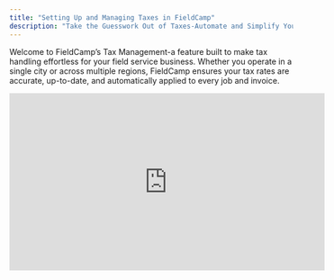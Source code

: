 ```yaml
---
title: "Setting Up and Managing Taxes in FieldCamp"
description: "Take the Guesswork Out of Taxes-Automate and Simplify Your Billing with FieldCamp"
---
```


Welcome to FieldCamp’s Tax Management-a feature built to make tax handling effortless for your field service business. Whether you operate in a single city or across multiple regions, FieldCamp ensures your tax rates are accurate, up-to-date, and automatically applied to every job and invoice.

<iframe width="560" height="315" src="https://www.youtube.com/embed/FJroFQGPhUs?si=3yIhmPlNNOR3LQEr" title="YouTube video player" frameborder="0" allow="accelerometer; autoplay; clipboard-write; encrypted-media; gyroscope; picture-in-picture; web-share" referrerpolicy="strict-origin-when-cross-origin" allowfullscreen />

## **What Is Tax Management in FieldCamp?**

Tax Management in FieldCamp allows you to define, apply, and automate tax rates for your services and products. With customizable tax settings, you can ensure that every job, invoice, and client interaction reflects the correct tax amount-no manual calculations needed.

## **Setting Up Tax in FieldCamp**

### **1. Access Tax Settings**

- Click your username at the top-right corner of the dashboard.
- Select Settings from the dropdown menu.

Navigate to the Tax section.

![Tax1 Pn](/images/Tax1.png)

### **2. Add or Edit Tax Rates**

- In the Tax section, click Add Tax to create a new tax rate, or select an existing tax to edit.

![Tax2 Pn](/images/Tax2.png)

- Enter the following details:
  - Tax Name: (e.g., State Sales Tax, GST)
  - Tax Rate: (e.g., 7.5%)
  - Type: Choose Inclusive (tax included in price) or Exclusive (tax added on top).
  - Description (Optional): Add a note or description to clarify the purpose or region for this tax rate.
  - Apply this tax to all items: Toggle this option ON if you want this tax to be automatically applied to all items by default, or leave it OFF to apply manually.
- Once all details are filled, click Add to save your new tax rate.

### **3. Assign Taxes to Jobs, Products, or Clients**

- When creating or editing a job, product, or client profile, select the appropriate tax rate from the tax dropdown.
- You can set a default tax for all jobs, or customize it for specific services or clients as needed.

## **4. Automatic Tax Calculation on Invoices**

- When you generate an invoice or quote, FieldCamp automatically calculates and displays the correct tax based on your settings.

Taxes are itemized, ensuring clarity for both your team and your clients.

## **Best Practices**

- Standardize Tax Rates: Set up default taxes for your most common services to save time and reduce errors.
- Stay Compliant: Regularly review and update your tax rates in FieldCamp to match current regulations.
- Train Your Team: Make sure all staff understand how to apply and adjust tax rates within FieldCamp.
- Review Invoices: Periodically check invoices for accuracy, especially after updating tax rates.

\
With FieldCamp, you can handle taxes with confidence and accuracy-giving you more time to focus on what you do best: delivering exceptional service to your clients.